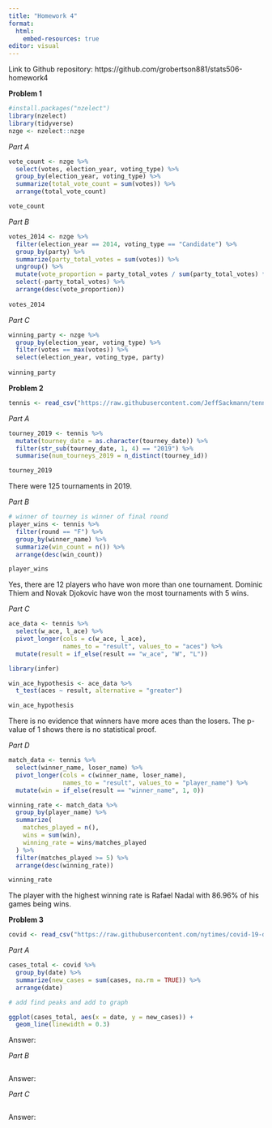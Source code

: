```yaml
---
title: "Homework 4"
format:
  html:
    embed-resources: true
editor: visual
---
```


Link to Github repository: https://github.com/grobertson881/stats506-homework4

**Problem 1** 

```r
#install.packages("nzelect")
library(nzelect)
library(tidyverse)
nzge <- nzelect::nzge
```

*Part A*
```r
vote_count <- nzge %>% 
  select(votes, election_year, voting_type) %>%
  group_by(election_year, voting_type) %>% 
  summarize(total_vote_count = sum(votes)) %>% 
  arrange(total_vote_count)

vote_count
```

*Part B*
```r
votes_2014 <- nzge %>% 
  filter(election_year == 2014, voting_type == "Candidate") %>% 
  group_by(party) %>% 
  summarize(party_total_votes = sum(votes)) %>% 
  ungroup() %>% 
  mutate(vote_proportion = party_total_votes / sum(party_total_votes) * 100) %>% 
  select(-party_total_votes) %>% 
  arrange(desc(vote_proportion))
  
votes_2014
```

*Part C*
```r
winning_party <- nzge %>% 
  group_by(election_year, voting_type) %>% 
  filter(votes == max(votes)) %>% 
  select(election_year, voting_type, party)
  
winning_party
```

**Problem 2**
```r
tennis <- read_csv("https://raw.githubusercontent.com/JeffSackmann/tennis_atp/refs/heads/master/atp_matches_2019.csv")
```

*Part A*
```r
tourney_2019 <- tennis %>% 
  mutate(tourney_date = as.character(tourney_date)) %>% 
  filter(str_sub(tourney_date, 1, 4) == "2019") %>% 
  summarise(num_tourneys_2019 = n_distinct(tourney_id))

tourney_2019
```
There were 125 tournaments in 2019. 

*Part B*
```r
# winner of tourney is winner of final round
player_wins <- tennis %>% 
  filter(round == "F") %>% 
  group_by(winner_name) %>% 
  summarize(win_count = n()) %>% 
  arrange(desc(win_count))

player_wins
```

Yes, there are 12 players who have won more than one tournament. 
Dominic Thiem and Novak Djokovic have won the most tournaments with 5 wins. 

*Part C*
```r
ace_data <- tennis %>%
  select(w_ace, l_ace) %>%
  pivot_longer(cols = c(w_ace, l_ace),
               names_to = "result", values_to = "aces") %>%
  mutate(result = if_else(result == "w_ace", "W", "L"))

library(infer)

win_ace_hypothesis <- ace_data %>%
  t_test(aces ~ result, alternative = "greater")

win_ace_hypothesis

```

There is no evidence that winners have more aces than the losers. The p-value of 1 shows there is no statistical proof. 

*Part D*
```r
match_data <- tennis %>%
  select(winner_name, loser_name) %>%
  pivot_longer(cols = c(winner_name, loser_name),
               names_to = "result", values_to = "player_name") %>%
  mutate(win = if_else(result == "winner_name", 1, 0))

winning_rate <- match_data %>% 
  group_by(player_name) %>% 
  summarize(
    matches_played = n(),
    wins = sum(win),
    winning_rate = wins/matches_played
  ) %>% 
  filter(matches_played >= 5) %>% 
  arrange(desc(winning_rate))

winning_rate
```

The player with the highest winning rate is Rafael Nadal with 86.96% of his games being wins. 

**Problem 3**
```r
covid <- read_csv("https://raw.githubusercontent.com/nytimes/covid-19-data/refs/heads/master/rolling-averages/us-states.csv")
```

*Part A*
```r
cases_total <- covid %>% 
  group_by(date) %>% 
  summarize(new_cases = sum(cases, na.rm = TRUE)) %>% 
  arrange(date)

# add find peaks and add to graph

ggplot(cases_total, aes(x = date, y = new_cases)) + 
  geom_line(linewidth = 0.3)

```

Answer:

*Part B*
```r

```

Answer: 

*Part C*
```r

```

Answer: 











